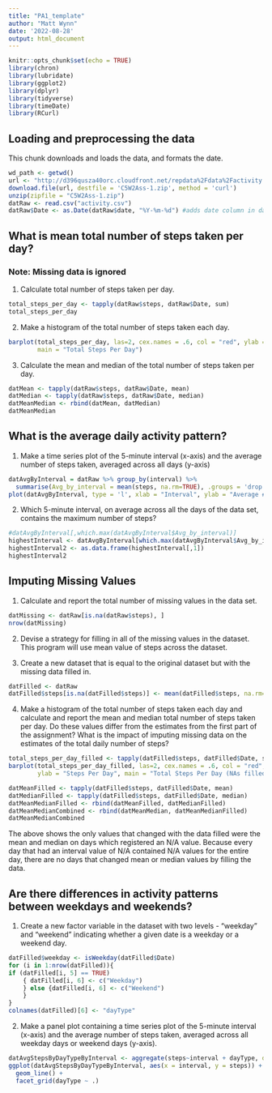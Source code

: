 ---
title: "PA1_template"
author: "Matt Wynn"
date: '2022-08-28'
output: html_document
---

```{r setup, include=FALSE}
knitr::opts_chunk$set(echo = TRUE)
library(chron)
library(lubridate)
library(ggplot2)
library(dplyr)
library(tidyverse)
library(timeDate)
library(RCurl)
```

## Loading and preprocessing the data
This chunk downloads and loads the data, and formats the date.

```{r get data}
wd_path <- getwd()
url <- "http://d396qusza40orc.cloudfront.net/repdata%2Fdata%2Factivity.zip"
download.file(url, destfile = 'C5W2Ass-1.zip', method = 'curl')
unzip(zipfile = "C5W2Ass-1.zip")
datRaw <- read.csv("activity.csv")
datRaw$Date <- as.Date(datRaw$date, "%Y-%m-%d") #adds date column in date format
```

## What is mean total number of steps taken per day?
### Note: Missing data is ignored

1. Calculate total number of steps taken per day.
```{r sub steps by day}
total_steps_per_day <- tapply(datRaw$steps, datRaw$Date, sum)
total_steps_per_day
```

2. Make a histogram of the total number of steps taken each day.
```{r histogram}
barplot(total_steps_per_day, las=2, cex.names = .6, col = "red", ylab = "Steps Per Day", 
        main = "Total Steps Per Day")
```

3. Calculate the mean and median of the total number of steps taken per day.
```{r mean and median}
datMean <- tapply(datRaw$steps, datRaw$Date, mean)
datMedian <- tapply(datRaw$steps, datRaw$Date, median)
datMeanMedian <- rbind(datMean, datMedian)
datMeanMedian
```

What is the average daily activity pattern?
---------------------------------------------
1. Make a time series plot of the 5-minute interval (x-axis) and the average number of 
steps taken, averaged across all days (y-axis)
```{r plot average steps by interval}
datAvgByInterval = datRaw %>% group_by(interval) %>%
  summarise(Avg_by_interval = mean(steps, na.rm=TRUE), .groups = 'drop')
plot(datAvgByInterval, type = 'l', xlab = "Interval", ylab = "Average # of Steps", main = "Average Number of Steps by Interval")
```

2. Which 5-minute interval, on average across all the days of the data set, contains
the maximum number of steps?
```{R max steps}
#datAvgByInterval[,which.max(datAvgByInterval$Avg_by_interval)]
highestInterval <- datAvgByInterval[which.max(datAvgByInterval$Avg_by_interval), ]
highestInterval2 <- as.data.frame(highestInterval[,1])
highestInterval2
```

Imputing Missing Values
-------------------------
1. Calculate and report the total number of missing values in the data set.
```{r missing values}
datMissing <- datRaw[is.na(datRaw$steps), ]
nrow(datMissing)
```

2. Devise a strategy for filling in all of the missing values in the dataset.
This program will use mean value of steps across the dataset.

3. Create a new dataset that is equal to the original dataset but with the missing
data filled in.
```{r filling in data to dataset}
datFilled <- datRaw
datFilled$steps[is.na(datFilled$steps)] <- mean(datFilled$steps, na.rm=TRUE)
```

4. Make a histogram of the total number of steps taken each day and calculate and report 
the mean and median total number of steps taken per day. Do these values differ from
the estimates from the first part of the assignment? What is the impact of imputing
missing data on the estimates of the total daily number of steps?
```{r create plot and calculate mean and median per day}
total_steps_per_day_filled <- tapply(datFilled$steps, datFilled$Date, sum)
barplot(total_steps_per_day_filled, las=2, cex.names = .6, col = "red", 
        ylab = "Steps Per Day", main = "Total Steps Per Day (NAs filled with mean)")

datMeanFilled <- tapply(datFilled$steps, datFilled$Date, mean)
datMedianFilled <- tapply(datFilled$steps, datFilled$Date, median)
datMeanMedianFilled <- rbind(datMeanFilled, datMedianFilled)
datMeanMedianCombined <- rbind(datMeanMedian, datMeanMedianFilled)
datMeanMedianCombined
```
The above shows the only values that changed with the data filled were the mean and 
median on days which registered an N/A value. Because every day that had an interval
value of N/A contained N/A values for the entire day, there are no days that changed
mean or median values by filling the data. 

Are there differences in activity patterns between weekdays and weekends?
---------------------------------------------------------------------------

1. Create a new factor variable in the dataset with two levels - "weekday" and 
"weekend" indicating whether a given date is a weekday or a weekend day. 
```{r adding factor of weekday/weekend to the filled data}
datFilled$weekday <- isWeekday(datFilled$Date)
for (i in 1:nrow(datFilled)){
if (datFilled[i, 5] == TRUE) 
    { datFilled[i, 6] <- c("Weekday")
    } else {datFilled[i, 6] <- c("Weekend")
    }
}
colnames(datFilled)[6] <- "dayType"
```

2. Make a panel plot containing a time series plot of the 5-minute interval (x-axis)
and the average number of steps taken, averaged across all weekday days or weekend
days (y-axis). 
```{r create panel plot}
datAvgStepsByDayTypeByInterval <- aggregate(steps~interval + dayType, data = datFilled, mean)
ggplot(datAvgStepsByDayTypeByInterval, aes(x = interval, y = steps)) +
  geom_line() + 
  facet_grid(dayType ~ .)
```


